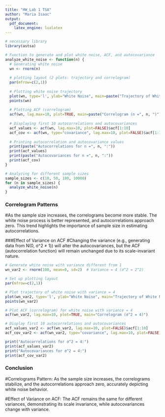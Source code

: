 ---
title: "HW_Lab 1 TSA"
author: "Maria Isaac"
output: 
  pdf_document: 
    latex_engine: lualatex
---

```{r}
# necessary library
library(astsa)
```

```{r}
# Function to generate and plot white noise, ACF, and autocovariance
analyze_white_noise <- function(n) {
  # Generating white noise
  wn <- rnorm(n)
  
  # plotting layout (2 plots: trajectory and correlogram)
  par(mfrow=c(2,1))
  
  # Plotting white noise trajectory
  plot(wn, type='l', ylab="White Noise", main=paste("Trajectory of White Noise (n =", n, ")"))
  points(wn)
  
  # Plotting ACF (correlogram)
  acf(wn, lag.max=10, plot=TRUE, main=paste("Correlogram (n =", n, ")"))
  
  # Displaying first 10 autocorrelations and autocovariances
  acf_values <- acf(wn, lag.max=10, plot=FALSE)$acf[1:10]
  acf_cov <- acf(wn, type="covariance", lag.max=10, plot=FALSE)$acf[1:10]
  
  # Printing autocorrelation and autocovariance values
  print(paste("Autocorrelations for n =", n, ":"))
  print(acf_values)
  print(paste("Autocovariances for n =", n, ":"))
  print(acf_cov)
}

# Analyzing for different sample sizes
sample_sizes <- c(10, 50, 100, 10000)
for (n in sample_sizes) {
  analyze_white_noise(n)
}
```
### Correlogram Patterns
#As the sample size increases, the correlograms become more stable. The white noise process is better represented, and autocorrelations approach zero. This trend highlights the importance of sample size in estimating autocorrelations.

###Effect of Variance on ACF
#Changing the variance (e.g., generating data from N(0, σ^2 ≠ 1)) will alter the autocovariances, but the ACF (autocorrelation function) will remain unchanged due to its scale-invariant nature.

```{r}
# Generate white noise with variance different from 1
wn_var2 <- rnorm(100, mean=0, sd=2)  # Variance = 4 (σ^2 = 2^2)

# Set up plotting layout
par(mfrow=c(2,1))

# Plot trajectory of white noise with variance = 4
plot(wn_var2, type='l', ylab="White Noise", main="Trajectory of White Noise (σ^2 = 4)")
points(wn_var2)

# Plot ACF (correlogram) for white noise with variance = 4
acf(wn_var2, lag.max=10, plot=TRUE, main="Correlogram (σ^2 = 4)")

# Display first 10 autocorrelations and autocovariances
acf_values_var2 <- acf(wn_var2, lag.max=10, plot=FALSE)$acf[1:10]
acf_cov_var2 <- acf(wn_var2, type="covariance", lag.max=10, plot=FALSE)$acf[1:10]

print("Autocorrelations for σ^2 = 4:")
print(acf_values_var2)
print("Autocovariances for σ^2 = 4:")
print(acf_cov_var2)
```

### Conclusion

#Correlograms Pattern: As the sample size increases, the correlograms stabilize, and the autocorrelations approach zero, accurately depicting white noise behavior.

#Effect of Variance on ACF: The ACF remains the same for different variances, demonstrating its scale invariance, while autocovariances change with variance.

